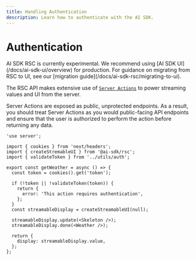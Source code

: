 ```yaml
---
title: Handling Authentication
description: Learn how to authenticate with the AI SDK.
---
```


# Authentication

<Note type="warning">
  AI SDK RSC is currently experimental. We recommend using [AI SDK
  UI](/docs/ai-sdk-ui/overview) for production. For guidance on migrating from
  RSC to UI, see our [migration guide](/docs/ai-sdk-rsc/migrating-to-ui).
</Note>

The RSC API makes extensive use of [`Server Actions`](https://nextjs.org/docs/app/building-your-application/data-fetching/server-actions-and-mutations) to power streaming values and UI from the server.

Server Actions are exposed as public, unprotected endpoints. As a result, you should treat Server Actions as you would public-facing API endpoints and ensure that the user is authorized to perform the action before returning any data.

```tsx filename="app/actions.tsx"
'use server';

import { cookies } from 'next/headers';
import { createStremableUI } from '@ai-sdk/rsc';
import { validateToken } from '../utils/auth';

export const getWeather = async () => {
  const token = cookies().get('token');

  if (!token || !validateToken(token)) {
    return {
      error: 'This action requires authentication',
    };
  }
  const streamableDisplay = createStreamableUI(null);

  streamableDisplay.update(<Skeleton />);
  streamableDisplay.done(<Weather />);

  return {
    display: streamableDisplay.value,
  };
};
```
